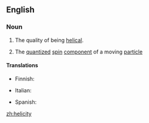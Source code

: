 ==English==

===Noun===
{{wikipedia}}
{{en-noun|helicities}}

# The quality of being [[helical]].
# {{physics}} The [[quantized]] [[spin]] [[component]] of a moving [[particle]]

====Translations====
{{trans-top|quality of being helical}}
* Finnish: {{t-|fi|kierteisyys}}
{{trans-mid}}
{{trans-bottom}}

{{trans-top|physics: quantized spin component}}
* Italian: {{t-|it|elicità|f}}
{{trans-mid}}
* Spanish: {{t-|es|helicidad|f}}
{{trans-bottom}}

[[zh:helicity]]
